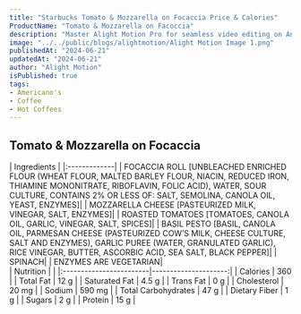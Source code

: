 ```yaml
---
title: "Starbucks Tomato & Mozzarella on Focaccia Price & Calories"
ProductName: "Tomato & Mozzarella on Facoccia" 
description: "Master Alight Motion Pro for seamless video editing on Android, iOS, and Tablets with our ultimate guide, unlocking advanced features and elevating your skills in 2024!"
image: "../../public/blogs/alightmotion/Alight Motion Image 1.png"
publishedAt: "2024-06-21"
updatedAt: "2024-06-21"
author: "Alight Motion"
isPublished: true
tags:
- Americano's                
- Coffee
- Hot Coffees   
---
```



## Tomato & Mozzarella on Focaccia 
  
<div className="tables-container">
  <div className="table-wrapper">
    | Ingredients  |  
    |:-------------|
    | FOCACCIA ROLL [UNBLEACHED ENRICHED FLOUR (WHEAT FLOUR, MALTED BARLEY FLOUR, NIACIN, REDUCED IRON, THIAMINE MONONITRATE, RIBOFLAVIN, FOLIC ACID), WATER, SOUR CULTURE, CONTAINS 2% OR LESS OF: SALT, SEMOLINA, CANOLA OIL, YEAST, ENZYMES]|
    | MOZZARELLA CHEESE [PASTEURIZED MILK, VINEGAR, SALT, ENZYMES]|
    | ROASTED TOMATOES [TOMATOES, CANOLA OIL, GARLIC, VINEGAR, SALT, SPICES]|    
    | BASIL PESTO [BASIL, CANOLA OIL, PARMESAN CHEESE (PASTEURIZED COW’S MILK, CHEESE CULTURE, SALT AND ENZYMES), GARLIC PUREE (WATER, GRANULATED GARLIC), RICE VINEGAR, BUTTER, ASCORBIC ACID, SEA SALT, BLACK PEPPER]|    
    | SPINACH|    
    | ENZYMES ARE VEGETARIAN|       
  </div>
  <div className="table-wrapper">
    | Nutrition               |                      |  
    |:------------------------|---------------------:|
    | Calories                | 360                  |
    | Total Fat               | 12 g                 |
    | Saturated Fat           | 4.5 g                |
    | Trans Fat               | 0 g                  |
    | Cholesterol             | 20 mg                |
    | Sodium                  | 590 mg               |
    | Total Carbohydrates     | 47 g                 |
    | Dietary Fiber           | 1 g                  |
    | Sugars                  | 2 g                  |
    | Protein                 | 15 g                 |
  </div>
</div>
<style jsx>{`
  .tables-container {
    display: flex;
    flex-direction: row;
    gap: 30px;
  }
  .table-wrapper {
    width: 500px; /* Adjust as needed */
  }
  @media (max-width: 768px) {
    .tables-container {
      flex-direction: column;
      gap: 0px; /* Adjust as needed */
    }
    .table-wrapper {
      width: 100%; /* Adjust as needed */
    }
  }
`}</style>
